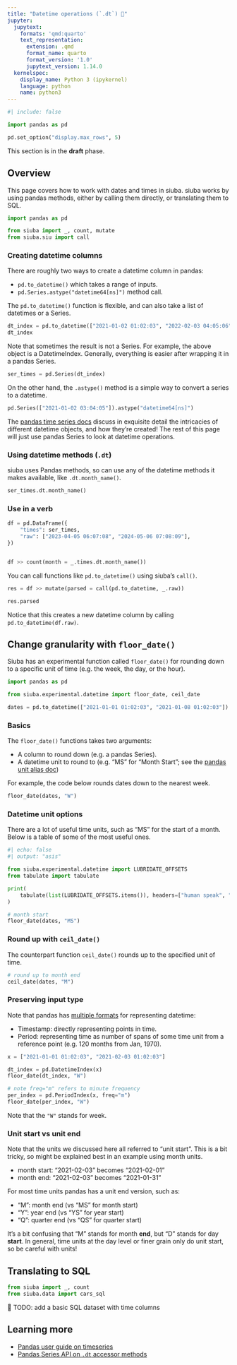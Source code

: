 ```yaml
---
title: "Datetime operations (`.dt`) 📝"
jupyter:
  jupytext:
    formats: 'qmd:quarto'
    text_representation:
      extension: .qmd
      format_name: quarto
      format_version: '1.0'
      jupytext_version: 1.14.0
  kernelspec:
    display_name: Python 3 (ipykernel)
    language: python
    name: python3
---
```



```python
#| include: false

import pandas as pd

pd.set_option("display.max_rows", 5)
```

:::{.callout-warning}
This section is in the **draft** phase.
:::

## Overview

This page covers how to work with dates and times in siuba.
siuba works by using pandas methods, either by calling them directly, or
translating them to SQL.

```python
import pandas as pd

from siuba import _, count, mutate
from siuba.siu import call
```

### Creating datetime columns

There are roughly two ways to create a datetime column in pandas:

* `pd.to_datetime()` which takes a range of inputs.
* `pd.Series.astype("datetime64[ns]")` method call.

The `pd.to_datetime()` function is flexible, and can also take a list of datetimes or a Series.

```python
dt_index = pd.to_datetime(["2021-01-02 01:02:03", "2022-02-03 04:05:06"])
dt_index
```

Note that sometimes the result is not a Series. For example, the above object is a DatetimeIndex.
Generally, everything is easier after wrapping it in a pandas Series.

```python
ser_times = pd.Series(dt_index)
```

On the other hand, the `.astype()` method is a simple way to convert a series to a datetime.

```python
pd.Series(["2021-01-02 03:04:05"]).astype("datetime64[ns]")
```

The [pandas time series docs](https://pandas.pydata.org/docs/user_guide/timeseries.html)
discuss in exquisite detail the intricacies of different datetime objects, and how they're created!
The rest of this page will just use pandas Series to look at datetime operations.


### Using datetime methods (`.dt`)

siuba uses Pandas methods, so can use any of the datetime methods it makes available, like `.dt.month_name()`.

```python
ser_times.dt.month_name()
```


### Use in a verb

```python
df = pd.DataFrame({
    "times": ser_times,
    "raw": ["2023-04-05 06:07:08", "2024-05-06 07:08:09"],
})


df >> count(month = _.times.dt.month_name())
```

You can call functions like `pd.to_datetime()` using siuba's `call()`.

```python
res = df >> mutate(parsed = call(pd.to_datetime, _.raw))

res.parsed
```

Notice that this creates a new datetime column by calling `pd.to_datetime(df.raw)`.

## Change granularity with `floor_date()`

Siuba has an experimental function called `floor_date()` for rounding down to a specific unit of time (e.g. the week, the day, or the hour).


```python
import pandas as pd

from siuba.experimental.datetime import floor_date, ceil_date

dates = pd.to_datetime(["2021-01-01 01:02:03", "2021-01-08 01:02:03"])
```

### Basics

The `floor_date()` functions takes two arguments:

* A column to round down (e.g. a pandas Series).
* A datetime unit to round to (e.g. "MS" for "Month Start"; see the [pandas unit alias doc](https://pandas.pydata.org/docs/user_guide/timeseries.html#offset-aliases))

For example, the code below rounds dates down to the nearest week.

```python
floor_date(dates, "W")
```

### Datetime unit options

There are a lot of useful time units, such as "MS" for the start of a month.
Below is a table of some of the most useful ones.

```python
#| echo: false
#| output: "asis"

from siuba.experimental.datetime import LUBRIDATE_OFFSETS
from tabulate import tabulate

print(
    tabulate(list(LUBRIDATE_OFFSETS.items()), headers=["human speak", "pandas alias"], tablefmt="markdown")
)
```



```python
# month start
floor_date(dates, "MS")
```

### Round up with `ceil_date()`

The counterpart function `ceil_date()` rounds up to the specified unit of time.

```python
# round up to month end
ceil_date(dates, "M")
```


### Preserving input type

Note that pandas has [multiple formats](https://pandas.pydata.org/docs/user_guide/timeseries.html#timestamps-vs-time-spans) for representing datetime:

* Timestamp: directly representing points in time.
* Period: representing time as number of spans of some time unit from a reference point (e.g. 120 months from Jan, 1970).

```python
x = ["2021-01-01 01:02:03", "2021-02-03 01:02:03"]

dt_index = pd.DatetimeIndex(x)
floor_date(dt_index, "W")
```

```python
# note freq="m" refers to minute frequency
per_index = pd.PeriodIndex(x, freq="m")
floor_date(per_index, "W")
```

Note that the `"W"` stands for week.

### Unit start vs unit end

Note that the units we discussed here all referred to "unit start".
This is a bit tricky, so might be explained best in an example using month units.

* month start: "2021-02-03" becomes "2021-02-01"
* month end: "2021-02-03" becomes "2021-01-31"

For most time units pandas has a unit end version, such as:

* "M": month end (vs "MS" for month start)
* "Y": year end (vs "YS" for year start)
* "Q": quarter end (vs "QS" for quarter start)

It's a bit confusing that "M" stands for month **end**, but "D" stands for day **start**.
In general, time units at the day level or finer grain only do unit start, so be careful with units!

## Translating to SQL

```python
from siuba import _, count
from siuba.data import cars_sql
```

🚧 TODO: add a basic SQL dataset with time columns

## Learning more

* [Pandas user guide on timeseries](https://pandas.pydata.org/docs/user_guide/timeseries.html)
* [Pandas Series API on `.dt` accessor methods](https://pandas.pydata.org/docs/reference/series.html#api-series-dt)
